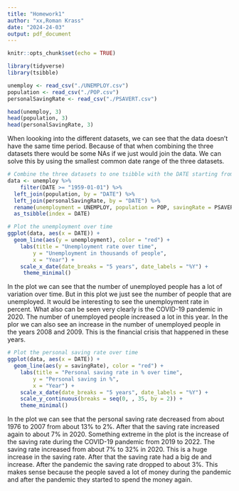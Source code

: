 ```yaml
---
title: "Homework1"
author: "xx,Roman Krass"
date: "2024-24-03"
output: pdf_document
---
```


```r
knitr::opts_chunk$set(echo = TRUE)
```

```r

library(tidyverse)
library(tsibble)

```

```r

unemploy <- read_csv("./UNEMPLOY.csv")
population <- read_csv("./POP.csv")
personalSavingRate <- read_csv("./PSAVERT.csv")

```
```r
head(unemploy, 3)
head(population, 3)
head(personalSavingRate, 3)
```
When loooking into the different datasets, we can see that the data doesn't have the same time period. Because of that when combining the three datasets there would be some NAs if we just would join the data. We can solve this by using the smallest common date range of the three datasets.

```r
# Combine the three datasets to one tsibble with the DATE starting from 1959-01-01
data <- unemploy %>% 
    filter(DATE >= "1959-01-01") %>% 
  left_join(population, by = "DATE") %>% 
  left_join(personalSavingRate, by = "DATE") %>% 
  rename(unemployment = UNEMPLOY, population = POP, savingRate = PSAVERT) %>% 
  as_tsibble(index = DATE)


```

```r

# Plot the unemployment over time
ggplot(data, aes(x = DATE)) +
  geom_line(aes(y = unemployment), color = "red") +
    labs(title = "Unemployment rate over time",
        y = "Unemployment in thousands of people",
        x = "Year") +
    scale_x_date(date_breaks = "5 years", date_labels = "%Y") +
     theme_minimal()

```

In the plot we can see that the number of unemployed people has a lot of variation over time. But in this plot we just see the number of people that are unemployed. It would be interesting to see the unemployment rate in percent.
What also can be seen very clearly is the COVID-19 pandemic in 2020. The number of unemployed people increased a lot in this year.
In the plor we can also see an increase in the number of unemployed people in the years 2008 and 2009. This is the financial crisis that happened in these years.

```r
# Plot the personal saving rate over time
ggplot(data, aes(x = DATE)) +
  geom_line(aes(y = savingRate), color = "red") +
    labs(title = "Personal saving rate in % over time",
        y = "Personal saving in %",
        x = "Year") +
    scale_x_date(date_breaks = "5 years", date_labels = "%Y") +
    scale_y_continuous(breaks = seq(0, , 35, by = 2)) +
    theme_minimal()

```

In the plot we can see that the personal saving rate decreased from about 1976 to 2007 from about 13% to 2%. After that the saving rate increased again to about 7% in 2020.
Something extreme in the plot is the increase of the saving rate during the COVID-19 pandemic from 2019 to 2022. The saving rate increased from about 7% to 32% in 2020. This is a huge increase in the saving rate. After that the saving rate had a big de and increase. After the pandemic the saving rate dropped to about 3%. This makes sense because the people saved a lot of money during the pandemic and after the pandemic they started to spend the money again.

